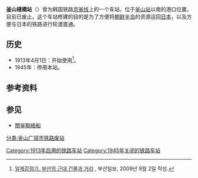 {{朝鮮半島車站資訊
|公司色 = black
|文字色 = 
|站名 = 釜山棧橋站
|圖片 = 
|pxl = 
|圖片說明 =
|前一站 = [[釜山站|釜山]]
|前一站距離 = 
|後一站距離 = 
|後一站 = 
|諺文 = 부산잔교역
|朝鮮漢字 = 釜山棧橋驛
|文觀部式 = Busanjan'gyo-yeok
|馬-賴式 = Pusanchan'gyo-yok
|副站名 = 
|車站編號 = 
|停站路線數 = 
|所屬公司 = [[朝鲜总督府铁道局|朝鲜总督府铁道局]]
|所屬路線 = [[京釜线|京釜线]]
|距離 = 
|起點站 = [[首尔站|首尔]]
|所在地 =[[釜山|釜山]][[中区_(釜山)|中区]][[中央洞_(釜山)|中央洞]]
|車站構造 = 地面车站
|月台配置 = 
|啟用年月日 = 1913年4月1日
|廢站年月日 = 1945年
|上下車人次 = 
|統計年度 = 
|轉車 = 
|備註 = 
|全寬備註 = 
}}

'''釜山棧橋站'''（{{kor|諺=부산잔교역|漢=釜山棧橋驛|羅=Busan-jangyo yeok|f=y}}）曾为韩国铁路[[京釜线|京釜线]]上的一个车站，位于[[釜山站|釜山站]]以南的港口位置，目前已废止。这个车站修建的目的是为了方便将[[朝鲜半岛|朝鲜半岛]]的资源运回[[日本|日本]]，以及方便与日本的铁路进行轮渡直通。

== 历史 ==
*1913年4月1日：开始使用<ref>[http://news20.busan.com/controller/newsController.jsp?newsId=20090902000145 일제강점기, 부산의 근대 건물과 거리] {{Wayback|url=http://news20.busan.com/controller/newsController.jsp?newsId=20090902000145 |date=20140407085843 }}, 부산일보, 2009년 9월 2일 작성.</ref>。
*1945年：停用本站。

== 参考资料 ==
{{reflist}}

== 参见 ==
*[[關釜聯絡船|關釜聯絡船]]

{{京釜线}}

[[分类:釜山广域市铁路废站|分类:釜山广域市铁路废站]]
[[Category:1913年启用的铁路车站|Category:1913年启用的铁路车站]]
[[Category:1945年关闭的铁路车站|Category:1945年关闭的铁路车站]]